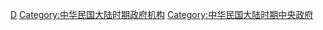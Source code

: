 [[Category:中華民國中央政府機構|D]]
[[Category:中华民国大陆时期政府机构|Category:中华民国大陆时期政府机构]]
[[Category:中华民国大陆时期中央政府|Category:中华民国大陆时期中央政府]]